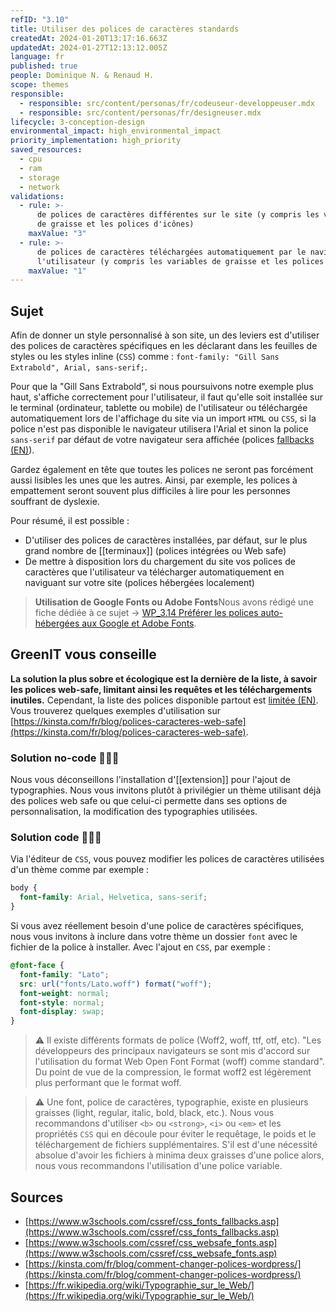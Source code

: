```yaml
---
refID: "3.10"
title: Utiliser des polices de caractères standards
createdAt: 2024-01-20T13:17:16.663Z
updatedAt: 2024-01-27T12:13:12.005Z
language: fr
published: true
people: Dominique N. & Renaud H.
scope: themes
responsible:
  - responsible: src/content/personas/fr/codeuseur-developpeuser.mdx
  - responsible: src/content/personas/fr/designeuser.mdx
lifecycle: 3-conception-design
environmental_impact: high_environmental_impact
priority_implementation: high_priority
saved_resources:
  - cpu
  - ram
  - storage
  - network
validations:
  - rule: >-
      de polices de caractères différentes sur le site (y compris les variables
      de graisse et les polices d'icônes)
    maxValue: "3"
  - rule: >-
      de polices de caractères téléchargées automatiquement par le navigateur de
      l'utilisateur (y compris les variables de graisse et les polices d'icônes)
    maxValue: "1"
---
```


## Sujet

Afin de donner un style personnalisé à son site, un des leviers est d'utiliser des polices de caractères spécifiques en les déclarant dans les feuilles de styles ou les styles inline (`CSS`) comme : `font-family: "Gill Sans Extrabold", Arial, sans-serif;`.

Pour que la "Gill Sans Extrabold", si nous poursuivons notre exemple plus haut, s'affiche correctement pour l'utilisateur, il faut qu'elle soit installée sur le terminal (ordinateur, tablette ou mobile) de l'utilisateur ou téléchargée automatiquement lors de l'affichage du site via un import `HTML` ou `CSS`, si la police n'est pas disponible le navigateur utilisera l'Arial et sinon la police `sans-serif` par défaut de votre navigateur sera affichée (polices [fallbacks (EN)](https://www.w3schools.com/cssref/css_fonts_fallbacks.asp)).

Gardez également en tête que toutes les polices ne seront pas forcément aussi lisibles les unes que les autres. Ainsi, par exemple, les polices à empattement seront souvent plus difficiles à lire pour les personnes souffrant de dyslexie.

Pour résumé, il est possible :

- D'utiliser des polices de caractères installées, par défaut, sur le plus grand nombre de \[\[terminaux]] (polices intégrées ou Web safe)
- De mettre à disposition lors du chargement du site vos polices de caractères que l'utilisateur va télécharger automatiquement en naviguant sur votre site (polices hébergées localement)

> **Utilisation de Google Fonts ou Adobe Fonts**Nous avons rédigé une fiche dédiée à ce sujet → [WP_3.14 Préférer les polices auto-hébergées aux Google et Adobe Fonts](WP_3.14-preferer-l-utilisation-de-polices-auto-hebergees-aux-polices-cdn.md).

## GreenIT vous conseille

**La solution la plus sobre et écologique est la dernière de la liste, à savoir les polices web-safe, limitant ainsi les requêtes et les téléchargements inutiles.** Cependant, la liste des polices disponible partout est [limitée (EN)](https://www.w3schools.com/cssref/css_websafe_fonts.asp). Vous trouverez quelques exemples d'utilisation sur [https://kinsta.com/fr/blog/polices-caracteres-web-safe](https://kinsta.com/fr/blog/polices-caracteres-web-safe).

### Solution no-code 🌱🌱🌱

Nous vous déconseillons l'installation d'\[\[extension]] pour l'ajout de typographies. Nous vous invitons plutôt à privilégier un thème utilisant déjà des polices web safe ou que celui-ci permette dans ses options de personnalisation, la modification des typographies utilisées.

### Solution code 🌱🌱🌱

Via l'éditeur de `CSS`, vous pouvez modifier les polices de caractères utilisées d'un thème comme par exemple :

```css
body {
  font-family: Arial, Helvetica, sans-serif;
}
```

Si vous avez réellement besoin d'une police de caractères spécifiques, nous vous invitons à inclure dans votre thème un dossier `font` avec le fichier de la police à installer. Avec l'ajout en `CSS`, par exemple :

```css
@font-face {
  font-family: "Lato";
  src: url("fonts/Lato.woff") format("woff");
  font-weight: normal;
  font-style: normal;
  font-display: swap;
}
```

> ⚠️ Il existe différents formats de police (Woff2, woff, ttf, otf, etc). "Les développeurs des principaux navigateurs se sont mis d'accord sur l'utilisation du format Web Open Font Format (woff) comme standard". Du point de vue de la compression, le format woff2 est légèrement plus performant que le format woff.

> ⚠️ Une font, police de caractères, typographie, existe en plusieurs graisses (light, regular, italic, bold, black, etc.). Nous vous recommandons d'utiliser `<b>` ou `<strong>`, `<i>` ou `<em>` et les propriétés `CSS` qui en découle pour éviter le requêtage, le poids et le téléchargement de fichiers supplémentaires. S'il est d'une nécessité absolue d'avoir les fichiers à minima deux graisses d'une police alors, nous vous recommandons l'utilisation d'une police variable.

## Sources

- [https://www.w3schools.com/cssref/css_fonts_fallbacks.asp](https://www.w3schools.com/cssref/css_fonts_fallbacks.asp)
- [https://www.w3schools.com/cssref/css_websafe_fonts.asp](https://www.w3schools.com/cssref/css_websafe_fonts.asp)
- [https://kinsta.com/fr/blog/comment-changer-polices-wordpress/](https://kinsta.com/fr/blog/comment-changer-polices-wordpress/)
- [https://fr.wikipedia.org/wiki/Typographie_sur_le_Web/](https://fr.wikipedia.org/wiki/Typographie_sur_le_Web/)
